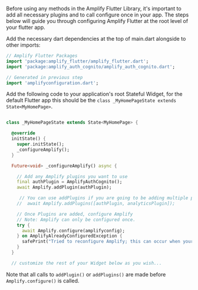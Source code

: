 
Before using any methods in the Amplify Flutter Library, it's important to add all necessary plugins and to call configure once in your app.  The steps below will guide you through configuring Amplify Flutter at the root level of your flutter app.

Add the necessary dart dependencies at the top of main.dart alongside to other imports:

```dart
// Amplify Flutter Packages
import 'package:amplify_flutter/amplify_flutter.dart';
import 'package:amplify_auth_cognito/amplify_auth_cognito.dart';

// Generated in previous step
import 'amplifyconfiguration.dart';
```

Add the following code to your application's root Stateful Widget, for the default Flutter app this should be the `class _MyHomePageState extends State<MyHomePage>`.

```dart

class _MyHomePageState extends State<MyHomePage> {

  @override
  initState() {
    super.initState();
    _configureAmplify();
  }

  Future<void> _configureAmplify() async {

    // Add any Amplify plugins you want to use
    final authPlugin = AmplifyAuthCognito();
    await Amplify.addPlugin(authPlugin);

     // You can use addPlugins if you are going to be adding multiple plugins
    //  await Amplify.addPlugins([authPlugin, analyticsPlugin]);

    // Once Plugins are added, configure Amplify
    // Note: Amplify can only be configured once.
    try {
      await Amplify.configure(amplifyconfig);
    } on AmplifyAlreadyConfiguredException {
      safePrint("Tried to reconfigure Amplify; this can occur when your app restarts on Android.");
    }
  }

  // customize the rest of your Widget below as you wish...

```

Note that all calls to `addPlugin()` or `addPlugins()` are made before `Amplify.configure()` is called.
